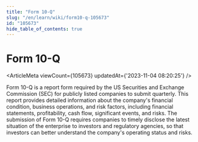 ```yaml
---
title: "Form 10-Q"
slug: "/en/learn/wiki/form10-q-105673"
id: "105673"
hide_table_of_contents: true
---
```



<Breadcrumbs current="Form 10-Q" />

# Form 10-Q

<ArticleMeta viewCount={105673} updatedAt={'2023-11-04 08:20:25'} />
<div className='border-solid border-b border-t-0 my-4 border-[var(--ifm-color-gray-300)]' />

Form 10-Q is a report form required by the US Securities and Exchange Commission (SEC) for publicly listed companies to submit quarterly. This report provides detailed information about the company's financial condition, business operations, and risk factors, including financial statements, profitability, cash flow, significant events, and risks. The submission of Form 10-Q requires companies to timely disclose the latest situation of the enterprise to investors and regulatory agencies, so that investors can better understand the company's operating status and risks.
